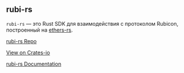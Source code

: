 ## rubi-rs

`rubi-rs` — это Rust SDK для взаимодействия с протоколом Rubicon, построенный на [ethers-rs](https://github.com/gakonst/ethers-rs).

[rubi-rs Repo](https://github.com/RubiconDeFi/rubi-rs)

[View on Crates-io](https://crates.io/crates/rubi)

[rubi-rs Documentation](https://docs.rs/rubi/1.3.1/rubi/)
